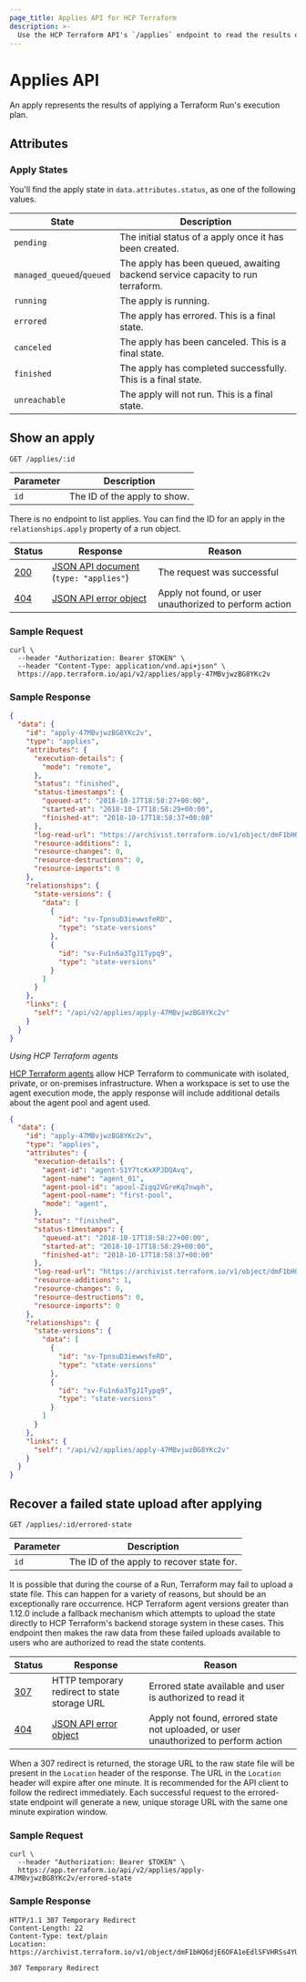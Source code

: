 ```yaml
---
page_title: Applies API for HCP Terraform
description: >-
  Use the HCP Terraform API's `/applies` endpoint to read the results of a Terraform apply and to recover a failed state upload after applying.
---
```


[200]: https://developer.mozilla.org/en-US/docs/Web/HTTP/Status/200

[307]: https://developer.mozilla.org/en-US/docs/Web/HTTP/Status/307

[404]: https://developer.mozilla.org/en-US/docs/Web/HTTP/Status/404

[JSON API document]: /terraform/cloud-docs/api-docs#json-api-documents

[JSON API error object]: https://jsonapi.org/format/#error-objects

# Applies API

An apply represents the results of applying a Terraform Run's execution plan.

## Attributes

### Apply States

You'll find the apply state in `data.attributes.status`, as one of the following values.

| State                     | Description                                                                    |
| ------------------------- | ------------------------------------------------------------------------------ |
| `pending`                 | The initial status of a apply once it has been created.                        |
| `managed_queued`/`queued` | The apply has been queued, awaiting backend service capacity to run terraform. |
| `running`                 | The apply is running.                                                          |
| `errored`                 | The apply has errored. This is a final state.                                  |
| `canceled`                | The apply has been canceled. This is a final state.                            |
| `finished`                | The apply has completed successfully. This is a final state.                   |
| `unreachable`             | The apply will not run. This is a final state.                                 |

## Show an apply

`GET /applies/:id`

| Parameter | Description                  |
| --------- | ---------------------------- |
| `id`      | The ID of the apply to show. |

There is no endpoint to list applies. You can find the ID for an apply in the
`relationships.apply` property of a run object.

| Status  | Response                                  | Reason                                                  |
| ------- | ----------------------------------------- | ------------------------------------------------------- |
| [200][] | [JSON API document][] (`type: "applies"`) | The request was successful                              |
| [404][] | [JSON API error object][]                 | Apply not found, or user unauthorized to perform action |

### Sample Request

```shell
curl \
  --header "Authorization: Bearer $TOKEN" \
  --header "Content-Type: application/vnd.api+json" \
  https://app.terraform.io/api/v2/applies/apply-47MBvjwzBG8YKc2v
```

### Sample Response

```json
{
  "data": {
    "id": "apply-47MBvjwzBG8YKc2v",
    "type": "applies",
    "attributes": {
      "execution-details": {
        "mode": "remote",
      },
      "status": "finished",
      "status-timestamps": {
        "queued-at": "2018-10-17T18:58:27+00:00",
        "started-at": "2018-10-17T18:58:29+00:00",
        "finished-at": "2018-10-17T18:58:37+00:00"
      },
      "log-read-url": "https://archivist.terraform.io/v1/object/dmF1bHQ6djE6OFA1eEdlSFVHRSs4YUcwaW83a1dRRDA0U2E3T3FiWk1HM2NyQlNtcS9JS1hHN3dmTXJmaFhEYTlHdTF1ZlgxZ2wzVC9kVTlNcjRPOEJkK050VFI3U3dvS2ZuaUhFSGpVenJVUFYzSFVZQ1VZYno3T3UyYjdDRVRPRE5pbWJDVTIrNllQTENyTndYd1Y0ak1DL1dPVlN1VlNxKzYzbWlIcnJPa2dRRkJZZGtFeTNiaU84YlZ4QWs2QzlLY3VJb3lmWlIrajF4a1hYZTlsWnFYemRkL2pNOG9Zc0ZDakdVMCtURUE3dDNMODRsRnY4cWl1dUN5dUVuUzdnZzFwL3BNeHlwbXNXZWRrUDhXdzhGNnF4c3dqaXlZS29oL3FKakI5dm9uYU5ZKzAybnloREdnQ3J2Rk5WMlBJemZQTg",
      "resource-additions": 1,
      "resource-changes": 0,
      "resource-destructions": 0,
      "resource-imports": 0
    },
    "relationships": {
      "state-versions": {
        "data": [
          {
            "id": "sv-TpnsuD3iewwsfeRD",
            "type": "state-versions"
          },
          {
            "id": "sv-Fu1n6a3TgJ1Typq9",
            "type": "state-versions"
          }
        ]
      }
    },
    "links": {
      "self": "/api/v2/applies/apply-47MBvjwzBG8YKc2v"
    }
  }
}
```

_Using HCP Terraform agents_

[HCP Terraform agents](/terraform/cloud-docs/api-docs/agents) allow HCP Terraform to communicate with isolated, private, or on-premises infrastructure. When a workspace is set to use the agent execution mode, the apply response will include additional details about the agent pool and agent used.

```json
{
  "data": {
    "id": "apply-47MBvjwzBG8YKc2v",
    "type": "applies",
    "attributes": {
      "execution-details": {
        "agent-id": "agent-S1Y7tcKxXPJDQAvq",
        "agent-name": "agent_01",
        "agent-pool-id": "apool-Zigq2VGreKq7nwph",
        "agent-pool-name": "first-pool",
        "mode": "agent",
      },
      "status": "finished",
      "status-timestamps": {
        "queued-at": "2018-10-17T18:58:27+00:00",
        "started-at": "2018-10-17T18:58:29+00:00",
        "finished-at": "2018-10-17T18:58:37+00:00"
      },
      "log-read-url": "https://archivist.terraform.io/v1/object/dmF1bHQ6djE6OFA1eEdlSFVHRSs4YUcwaW83a1dRRDA0U2E3T3FiWk1HM2NyQlNtcS9JS1hHN3dmTXJmaFhEYTlHdTF1ZlgxZ2wzVC9kVTlNcjRPOEJkK050VFI3U3dvS2ZuaUhFSGpVenJVUFYzSFVZQ1VZYno3T3UyYjdDRVRPRE5pbWJDVTIrNllQTENyTndYd1Y0ak1DL1dPVlN1VlNxKzYzbWlIcnJPa2dRRkJZZGtFeTNiaU84YlZ4QWs2QzlLY3VJb3lmWlIrajF4a1hYZTlsWnFYemRkL2pNOG9Zc0ZDakdVMCtURUE3dDNMODRsRnY4cWl1dUN5dUVuUzdnZzFwL3BNeHlwbXNXZWRrUDhXdzhGNnF4c3dqaXlZS29oL3FKakI5dm9uYU5ZKzAybnloREdnQ3J2Rk5WMlBJemZQTg",
      "resource-additions": 1,
      "resource-changes": 0,
      "resource-destructions": 0,
      "resource-imports": 0
    },
    "relationships": {
      "state-versions": {
        "data": [
          {
            "id": "sv-TpnsuD3iewwsfeRD",
            "type": "state-versions"
          },
          {
            "id": "sv-Fu1n6a3TgJ1Typq9",
            "type": "state-versions"
          }
        ]
      }
    },
    "links": {
      "self": "/api/v2/applies/apply-47MBvjwzBG8YKc2v"
    }
  }
}
```

## Recover a failed state upload after applying

`GET /applies/:id/errored-state`

| Parameter | Description                               |
| --------- | ----------------------------------------- |
| `id`      | The ID of the apply to recover state for. |

It is possible that during the course of a Run, Terraform may fail to upload a
state file. This can happen for a variety of reasons, but should be an
exceptionally rare occurrence. HCP Terraform agent versions greater than 1.12.0
include a fallback mechanism which attempts to upload the state directly to
HCP Terraform's backend storage system in these cases. This endpoint then
makes the raw data from these failed uploads available to users who are
authorized to read the state contents.

| Status  | Response                                     | Reason                                                                              |
| ------- | -------------------------------------------- | ----------------------------------------------------------------------------------- |
| [307][] | HTTP temporary redirect to state storage URL | Errored state available and user is authorized to read it                           |
| [404][] | [JSON API error object][]                    | Apply not found, errored state not uploaded, or user unauthorized to perform action |

When a 307 redirect is returned, the storage URL to the raw state file will be
present in the `Location` header of the response. The URL in the `Location`
header will expire after one minute. It is recommended for the API client to
follow the redirect immediately. Each successful request to the errored-state
endpoint will generate a new, unique storage URL with the same one minute
expiration window.

### Sample Request

```shell
curl \
  --header "Authorization: Bearer $TOKEN" \
  https://app.terraform.io/api/v2/applies/apply-47MBvjwzBG8YKc2v/errored-state
```

### Sample Response

```
HTTP/1.1 307 Temporary Redirect
Content-Length: 22
Content-Type: text/plain
Location: https://archivist.terraform.io/v1/object/dmF1bHQ6djE6OFA1eEdlSFVHRSs4YUcwaW83a1dRRDA0U2E3T3FiWk1HM2NyQlNtcS9JS1hHN3dmTXJmaFhEYTlHdTF1ZlgxZ2wzVC9kVTlNcjRPOEJkK050VFI3U3dvS2ZuaUhFSGpVenJVUFYzSFVZQ1VZYno3T3UyYjdDRVRPRE5pbWJDVTIrNllQTENyTndYd1Y0ak1DL1dPVlN1VlNxKzYzbWlIcnJPa2dRRkJZZGtFeTNiaU84YlZ4QWs2QzlLY3VJb3lmWlIrajF4a1hYZTlsWnFYemRkL2pNOG9Zc0ZDakdVMCtURUE3dDNMODRsRnY4cWl1dUN5dUVuUzdnZzFwL3BNeHlwbXNXZWRrUDhXdzhGNnF4c3dqaXlZS29oL3FKakI5dm9uYU5ZKzAybnloREdnQ3J2Rk5WMlBJemZQTg

307 Temporary Redirect
```
